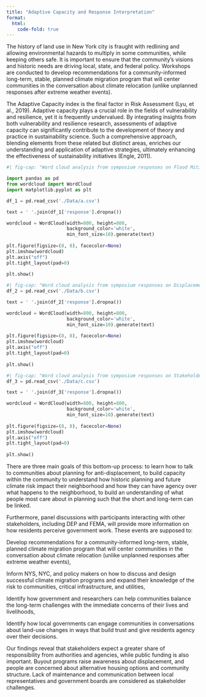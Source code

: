 ```yaml
---
title: "Adaptive Capacity and Response Interpretation"
format:
  html:
    code-fold: true
---
```


The history of land use in New York city is fraught with redlining and allowing environmental hazards to multiply in some communities, while keeping others safe. It is important to ensure that the community's visions and historic needs are driving local, state, and federal policy. Workshops are conducted to develop recommendations for a community-informed long-term, stable, planned climate migration program that will center communities in the conversation about climate relocation (unlike unplanned responses after extreme weather events).

The Adaptive Capacity index is the final factor in Risk Assessment (Lyu, et al., 2019). Adaptive capacity plays a crucial role in the fields of vulnerability and resilience, yet it is frequently undervalued. By integrating insights from both vulnerability and resilience research, assessments of adaptive capacity can significantly contribute to the development of theory and practice in sustainability science. Such a comprehensive approach, blending elements from these related but distinct areas, enriches our understanding and application of adaptive strategies, ultimately enhancing the effectiveness of sustainability initiatives (Engle, 2011).


```python

#| fig-cap: "Word cloud analysis from symposium responses on Flood Mitigation Challenges"

import pandas as pd
from wordcloud import WordCloud
import matplotlib.pyplot as plt

df_1 = pd.read_csv('./Data/a.csv')

text = ' '.join(df_1['response'].dropna())

wordcloud = WordCloud(width=800, height=800, 
                      background_color='white', 
                      min_font_size=10).generate(text)
                       
plt.figure(figsize=(8, 8), facecolor=None) 
plt.imshow(wordcloud) 
plt.axis("off") 
plt.tight_layout(pad=0) 
  
plt.show()
```

```python

#| fig-cap: "Word cloud analysis from symposium responses on Displacement and Migration Challenges"
df_2 = pd.read_csv('./Data/b.csv')

text = ' '.join(df_2['response'].dropna())

wordcloud = WordCloud(width=800, height=800, 
                      background_color='white', 
                      min_font_size=10).generate(text)
                       
plt.figure(figsize=(8, 8), facecolor=None) 
plt.imshow(wordcloud) 
plt.axis("off") 
plt.tight_layout(pad=0) 
  
plt.show()

```

```python

#| fig-cap: "Word cloud analysis from symposium responses on Stakeholder Challenges"
df_3 = pd.read_csv('./Data/c.csv')

text = ' '.join(df_3['response'].dropna())

wordcloud = WordCloud(width=800, height=800, 
                      background_color='white', 
                      min_font_size=10).generate(text)
                       
plt.figure(figsize=(8, 8), facecolor=None) 
plt.imshow(wordcloud) 
plt.axis("off") 
plt.tight_layout(pad=0) 
  
plt.show()
```

There are three main goals of this bottom-up process: to learn how to talk to communities about planning for anti-displacement, to build capacity within the community to understand how historic planning and future climate risk impact their neighborhood and how they can have agency over what happens to the neighborhood, to build an understanding of what people most care about in planning such that the short and long-term can be linked.

Furthermore, panel discussions with participants interacting with other stakeholders, including DEP and FEMA, will provide more information on how residents perceive government work. These events are supposed to:

Develop recommendations for a community-informed long-term, stable, planned climate migration program that will center communities in the conversation about climate relocation (unlike unplanned responses after extreme weather events),

Inform NYS, NYC, and policy makers on how to discuss and design successful climate migration programs and expand their knowledge of the risk to communities, critical infrastructure, and utilities,

Identify how government and researchers can help communities balance the long-term challenges with the immediate concerns of their lives and livelihoods,

Identify how local governments can engage communities in conversations about land-use changes in ways that build trust and give residents agency over their decisions.

Our findings reveal that stakeholders expect a greater share of responsibility from authorities and agencies, while public funding is also important. Buyout programs raise awareness about displacement, and people are concerned about alternative housing options and community structure. Lack of maintenance and communication between local representatives and government boards are considered as stakeholder challenges.
